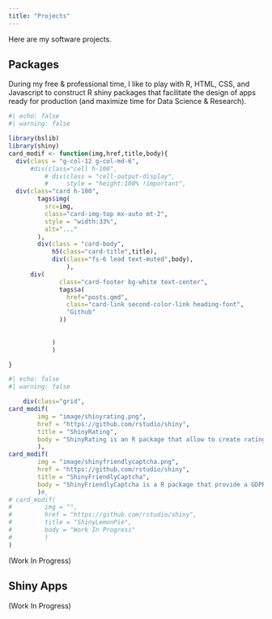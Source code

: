 ```yaml
---
title: "Projects"
---
```


Here are my software projects. 

## Packages

During my free & professional time, I like to play with R, HTML, CSS, and Javascript to construct R shiny packages that facilitate the design of apps ready for production (and maximize time for Data Science & Research).

```r
#| echo: false
#| warning: false

library(bslib)
library(shiny)
card_modif <- function(img,href,title,body){
  div(class = "g-col-12 g-col-md-6",
      #div(class="cell h-100",
          # div(class = "cell-output-display",
          #     style = "height:100% !important",
  div(class="card h-100",
        tags$img(
          src=img,
          class="card-img-top mx-auto mt-2",
          style = "width:33%",
          alt="..."
        ),
        div(class = "card-body",
            h5(class="card-title",title),
            div(class="fs-6 lead text-muted",body),
                ),
      div(
              class="card-footer bg-white text-center",
              tags$a(
                href="posts.qmd",
                class="card-link second-color-link heading-font",
                "Github"
              ))
              
              
            )
            )

}

```


```r
#| echo: false
#| warning: false

    div(class="grid",
card_modif(
        img = "image/shinyrating.png",
        href = "https://github.com/rstudio/shiny",
        title = "ShinyRating",
        body = "ShinyRating is an R package that allow to create rating inputs in Shiny. Optimized for Bootstrap 5 "
        ),
card_modif(
        img = "image/shinyfriendlycaptcha.png",
        href = "https://github.com/rstudio/shiny",
        title = "ShinyFriendlyCaptcha",
        body = "ShinyFriendlyCaptcha is a R package that provide a GDPR compliant Captcha  to Shiny apps ((Friendly Captcha). Friendly Captcha is an European alternative to Google Recaptcha. It allow to protect websites against spam and bots in a privacy-embedded design."
        )#,
# card_modif(
#         img = "",
#         href = "https://github.com/rstudio/shiny",
#         title = "ShinyLemonPie",
#         body = "Work In Progress"
#         )
)
```

(Work In Progress)

## Shiny Apps

(Work In Progress)
